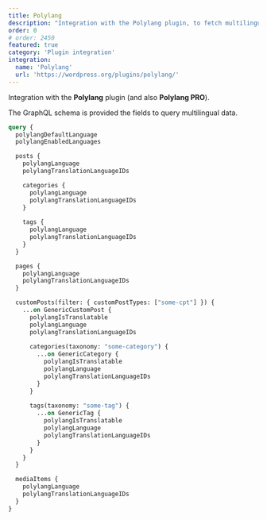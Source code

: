 ```yaml
---
title: Polylang
description: "Integration with the Polylang plugin, to fetch multilingual data."
order: 0
# order: 2450
featured: true
category: 'Plugin integration'
integration:
  name: 'Polylang'
  url: 'https://wordpress.org/plugins/polylang/'
---
```


Integration with the **Polylang** plugin (and also **Polylang PRO**).

The GraphQL schema is provided the fields to query multilingual data.

```graphql
query {
  polylangDefaultLanguage
  polylangEnabledLanguages

  posts {
    polylangLanguage
    polylangTranslationLanguageIDs

    categories {
      polylangLanguage
      polylangTranslationLanguageIDs
    }
    
    tags {
      polylangLanguage
      polylangTranslationLanguageIDs
    }
  }

  pages {
    polylangLanguage
    polylangTranslationLanguageIDs
  }

  customPosts(filter: { customPostTypes: ["some-cpt"] }) {
    ...on GenericCustomPost {
      polylangIsTranslatable
      polylangLanguage
      polylangTranslationLanguageIDs
      
      categories(taxonomy: "some-category") {
        ...on GenericCategory {
          polylangIsTranslatable
          polylangLanguage
          polylangTranslationLanguageIDs
        }
      }
      
      tags(taxonomy: "some-tag") {
        ...on GenericTag {
          polylangIsTranslatable
          polylangLanguage
          polylangTranslationLanguageIDs
        }
      }
    }
  }

  mediaItems {
    polylangLanguage
    polylangTranslationLanguageIDs
  }
}
```
